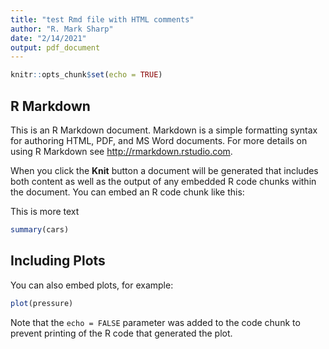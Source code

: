 ```yaml
---
title: "test Rmd file with HTML comments"
author: "R. Mark Sharp"
date: "2/14/2021"
output: pdf_document
---
```


```r
knitr::opts_chunk$set(echo = TRUE)
```

## R Markdown

This is an R Markdown document. Markdown is a simple formatting syntax for authoring HTML, PDF, and MS Word documents. For more details on using R Markdown see <http://rmarkdown.rstudio.com>.

<!-- RMS This is a comment that I want to notice later
-->

When you click the **Knit** button a document will be generated that includes both content as well as the output of any embedded R code chunks within the document. You can embed an R code chunk like this:

<!-- TJH When I see this I get to think of the best coworker ever.
-->

<!-- SRR When I see this I get to think of the best coworker ever. -->
<!-- I am not thinking of much here -->

This is more text

<!-- RMS 
Let's count this one
-->

<!--
RMS I am counting this too. -->


```r
summary(cars)
```

## Including Plots

You can also embed plots, for example:

```r
plot(pressure)
```

Note that the `echo = FALSE` parameter was added to the code chunk to prevent printing of the R code that generated the plot.
